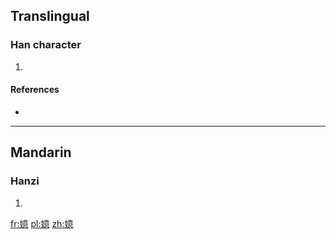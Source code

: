 ==Translingual==

===Han character===
{{Han char|rn=38|rad=女|as=13|sn=16|four=|canj=女卜廿心 (VYTP)|ids=⿰[[女]][[意]]}}

# {{defn|Han|sort=女13}}

====References====
* {{Han ref|kx=0272.020|dkj=06765|hdz=21085.050|uh=5B11|ud=23313}}

----

==Mandarin==

===Hanzi===
{{cmn-hanzi|pin=[[yì]] ([[yi4]])|wg=i<sup>4</sup>}}

# {{defn|lang=cmn|sort=女13}}

[[fr:嬑]]
[[pl:嬑]]
[[zh:嬑]]